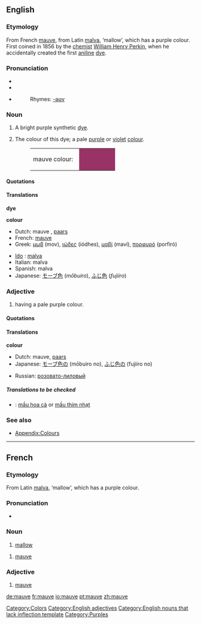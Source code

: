 {{wikipedia}}
==English==

===Etymology===
From French [[mauve#French|mauve]], from Latin [[malva]], ‘mallow’, which has a purple colour. First coined in 1856 by the [[chemist]] [[w:William Henry Perkin|William Henry Perkin]], when he accidentally created the first [[aniline]] [[dye]].

===Pronunciation===
*{{IPA|/məʊv/}}
*{{audio|en-us-mauve.ogg|Audio (US)}}
*{{audio|en-us-mauve2.ogg|Audio (US) (alternate)}}
*:Rhymes: [[Rhymes:English:-əʊv|-əʊv]]

===Noun===
{{en-noun}}

# {{historical}} A bright purple synthetic [[dye]].
# {{colour}} The colour of this dye; a pale [[purple]] or [[violet]] [[color|colour]].
#:<table><tr><td>mauve colour: &nbsp;</td><td bgcolor="#993366" width="80">&nbsp; </td></tr></table>

====Quotations====
{{seeCites}}

====Translations====
'''dye'''
{{top}}
{{mid}}
{{bottom}}

'''colour'''
{{top}}
*Dutch: mauve {{n}}, [[paars]] {{n}}
*French: [[mauve#French|mauve]] {{m}}
*Greek: [[μωβ]] (mov), [[ιώδες]] (iódhes), [[μαβί]] (maví), [[πορφυρό]] (porfiró)
{{mid}}
*[[Ido]] : [[malva]]
*Italian: malva
*Spanish: malva
*Japanese: [[モーブ色]] (''mōbuiro''), [[ふじ色]] (''fujiiro'')
{{bottom}}

===Adjective===
{{en-adj}}

# {{colour}} having a pale purple colour.

====Quotations====
{{seeCites}}

====Translations====
'''colour'''
{{top}}
*Dutch: mauve, [[paars]]
*Japanese: [[モーブ色]]の (mōbuiro no), [[ふじ色]]の (fujiiro no)
{{mid}}
*Russian: [[розовато-лиловый]]
{{bottom}}

=====Translations to be checked=====
<!--Remove this section once all of the translations below have been moved into the tables above.-->
{{checktrans}}

*{{ttbc|Vietnamese}}: [[mầu hoa cà]] or [[mầu thím nhạt]]

===See also===
*[[Wiktionary Appendix:Colours|Appendix:Colours]]

----

==French==

===Etymology===
From Latin [[malva]], ‘mallow’, which has a purple colour.

===Pronunciation===
*{{IPA|/mov/}}

===Noun===
{{fr-noun-reg|f}}

# [[mallow]]

{{fr-noun-reg|m}}

# [[mauve#English|mauve]]

===Adjective===
{{fr-adj|feminine=mauve}}

# [[mauve#English|mauve]]

[[Category:Colors]]
[[Category:English adjectives]]
[[Category:English nouns that lack inflection template]]
[[Category:Purples]]

[[de:mauve]]
[[fr:mauve]]
[[io:mauve]]
[[pt:mauve]]
[[zh:mauve]]